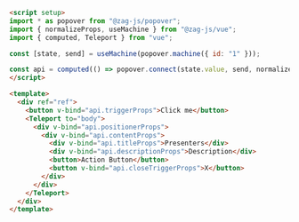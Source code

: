 ```md
<script setup>
import * as popover from "@zag-js/popover";
import { normalizeProps, useMachine } from "@zag-js/vue";
import { computed, Teleport } from "vue";

const [state, send] = useMachine(popover.machine({ id: "1" }));

const api = computed(() => popover.connect(state.value, send, normalizeProps));
</script>

<template>
  <div ref="ref">
    <button v-bind="api.triggerProps">Click me</button>
    <Teleport to="body">
      <div v-bind="api.positionerProps">
        <div v-bind="api.contentProps">
          <div v-bind="api.titleProps">Presenters</div>
          <div v-bind="api.descriptionProps">Description</div>
          <button>Action Button</button>
          <button v-bind="api.closeTriggerProps">X</button>
        </div>
      </div>
    </Teleport>
  </div>
</template>
```
